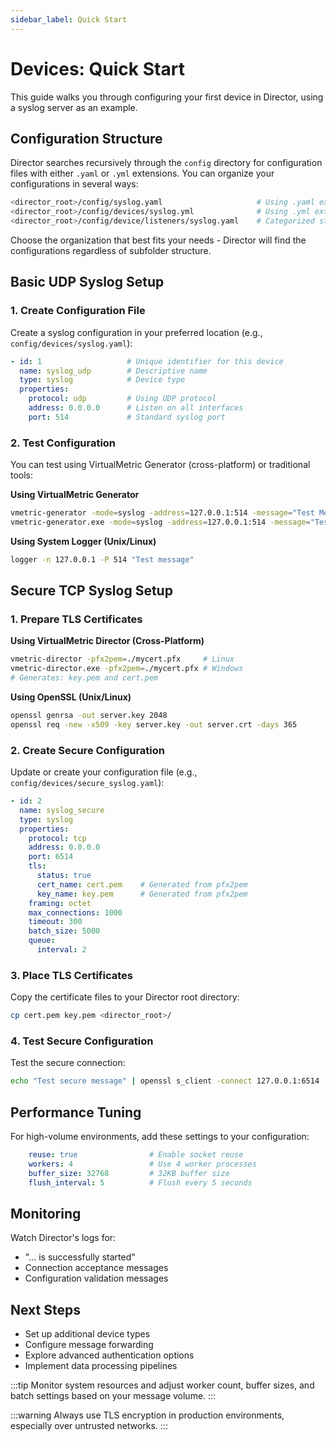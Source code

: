 ```yaml
---
sidebar_label: Quick Start
---
```


# Devices: Quick Start

This guide walks you through configuring your first device in Director, using a syslog server as an example.

## Configuration Structure

Director searches recursively through the `config` directory for configuration files with either `.yaml` or `.yml` extensions. You can organize your configurations in several ways:

```bash
<director_root>/config/syslog.yaml                     # Using .yaml extension
<director_root>/config/devices/syslog.yml              # Using .yml extension
<director_root>/config/device/listeners/syslog.yaml    # Categorized structure
```

Choose the organization that best fits your needs - Director will find the configurations regardless of subfolder structure.

## Basic UDP Syslog Setup

### 1. Create Configuration File
Create a syslog configuration in your preferred location (e.g., `config/devices/syslog.yaml`):

```yaml
- id: 1                   # Unique identifier for this device
  name: syslog_udp        # Descriptive name
  type: syslog            # Device type
  properties:             
    protocol: udp         # Using UDP protocol
    address: 0.0.0.0      # Listen on all interfaces
    port: 514             # Standard syslog port
```

### 2. Test Configuration
You can test using VirtualMetric Generator (cross-platform) or traditional tools:

**Using VirtualMetric Generator**
```bash
vmetric-generator -mode=syslog -address=127.0.0.1:514 -message="Test Message"     # Linux
vmetric-generator.exe -mode=syslog -address=127.0.0.1:514 -message="Test Message" # Windows
```

**Using System Logger (Unix/Linux)**
```bash
logger -n 127.0.0.1 -P 514 "Test message"
```

## Secure TCP Syslog Setup

### 1. Prepare TLS Certificates

**Using VirtualMetric Director (Cross-Platform)**
```bash
vmetric-director -pfx2pem=./mycert.pfx     # Linux
vmetric-director.exe -pfx2pem=./mycert.pfx # Windows
# Generates: key.pem and cert.pem
```

**Using OpenSSL (Unix/Linux)**
```bash
openssl genrsa -out server.key 2048
openssl req -new -x509 -key server.key -out server.crt -days 365
```

### 2. Create Secure Configuration
Update or create your configuration file (e.g., `config/devices/secure_syslog.yaml`):

```yaml
- id: 2
  name: syslog_secure
  type: syslog
  properties:
    protocol: tcp
    address: 0.0.0.0
    port: 6514
    tls:
      status: true
      cert_name: cert.pem    # Generated from pfx2pem
      key_name: key.pem      # Generated from pfx2pem
    framing: octet
    max_connections: 1000
    timeout: 300
    batch_size: 5000
    queue:
      interval: 2
```

### 3. Place TLS Certificates
Copy the certificate files to your Director root directory:
```bash
cp cert.pem key.pem <director_root>/
```

### 4. Test Secure Configuration
Test the secure connection:
```bash
echo "Test secure message" | openssl s_client -connect 127.0.0.1:6514
```

## Performance Tuning

For high-volume environments, add these settings to your configuration:

```yaml
    reuse: true                # Enable socket reuse
    workers: 4                 # Use 4 worker processes
    buffer_size: 32768         # 32KB buffer size
    flush_interval: 5          # Flush every 5 seconds
```

## Monitoring

Watch Director's logs for:
- "... is successfully started"
- Connection acceptance messages
- Configuration validation messages

## Next Steps

- Set up additional device types
- Configure message forwarding
- Explore advanced authentication options
- Implement data processing pipelines

:::tip
Monitor system resources and adjust worker count, buffer sizes, and batch settings based on your message volume.
:::

:::warning
Always use TLS encryption in production environments, especially over untrusted networks.
:::